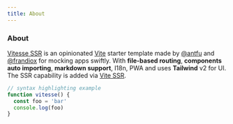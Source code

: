 ```yaml
---
title: About
---
```


<div class="text-center text-4xl">
  <CarbonDicomOverlay class="m-auto" />
  <h3>About</h3>
</div>

[Vitesse SSR](https://github.com/frandiox/vitesse-ssr-template) is an opinionated [Vite](https://github.com/vitejs/vite) starter template made by [@antfu](https://github.com/antfu) and [@frandiox](https://github.com/frandiox) for mocking apps swiftly. With **file-based routing**, **components auto importing**, **markdown support**, I18n, PWA and uses **Tailwind** v2 for UI. The SSR capability is added via [Vite SSR](https://github.com/frandiox/vite-ssr).

```js
// syntax highlighting example
function vitesse() {
  const foo = 'bar'
  console.log(foo)
}
```
